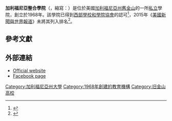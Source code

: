 {{Infobox university
|name = California Institute of Integral Studies (CIIS)
|endowment=138萬<ref name="USnews"/>
|established = 1968
|president = Joseph L. Subbiondo
|faculty = 69
|students = 1,400
|colors =藍色和金色 {{color box|Blue}} {{color box|Gold}} 
| city = [[舊金山|舊金山]]
| state = [[加利福尼亞州|加利福尼亞州]]
| country = 美國
|type = [[私立大學|私立大學]]
|campus = 都市
|former_names = American Academy of Asian Studies, California Institute of Asian Studies
|free_label = Newsletter
|free = [https://web.archive.org/web/20110519005303/http://www.ciis.edu/About_CIIS/CIIS_Today.html CIIS Today]
|website = [http://www.ciis.edu/ www.ciis.edu]
}}
'''加利福尼亞整合學院'''（{{lang-en|'''California Institute of Integral Studies'''}}，縮寫：{{lang|en|'''CIIS'''}}）是位於美國[[加利福尼亞州|加利福尼亞州]][[舊金山|舊金山]]的一所[[私立大學|私立]]學院，創立於1968年。該學院已得到[[西部學校和學院協會|西部學校和學院協會]]的認可<ref>{{cite web |url=http://directory.wascsenior.org/california-institute-integral-studies#zoom=15&lat=37.77469&lon=-122.41641&layers=TF0BT |title=WASC: Statement of Accreditation Status, California Institute of Integral Studies |publisher=Directory.wascsenior.org |date=2013-11-14 |accessdate=2013-12-03 |deadurl=yes |archiveurl=https://web.archive.org/web/20131206132140/http://directory.wascsenior.org/california-institute-integral-studies#zoom=15&lat=37.77469&lon=-122.41641&layers=TF0BT |archivedate=2013-12-06 }}</ref>，2015年《[[美國新聞與世界報道|美國新聞與世界報道]]》未將其列入排名<ref name="USnews">{{cite web|title=California Institute of Integral Studies|url=http://colleges.usnews.rankingsandreviews.com/best-colleges/california-institute-of-integral-studies-12154|publisher=[[美國新聞與世界報道|美國新聞與世界報道]]|accessdate=2015-03-28|archive-date=2015-03-27|archive-url=https://web.archive.org/web/20150327214911/http://colleges.usnews.rankingsandreviews.com/best-colleges/california-institute-of-integral-studies-12154|dead-url=no}}</ref>。

== 參考文獻==
{{reflist}}

==外部連結==
*[http://www.ciis.edu/ Official website]{{Wayback|url=http://www.ciis.edu/ |date=20150327010214 }}
*[http://www.facebook.com/ciissf Facebook page]{{Wayback|url=http://www.facebook.com/ciissf |date=20130630021851 }}

{{加利福尼亞州的學院和大學}}
{{旧金山大学群}}
[[Category:加利福尼亞州大學|Category:加利福尼亞州大學]]
[[Category:1968年創建的教育機構|Category:1968年創建的教育機構]]
[[Category:旧金山高校|Category:旧金山高校]]